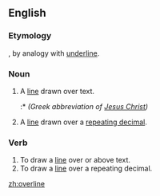 ==English==

===Etymology===
{{prefix|over|line}}, by analogy with [[underline]].

===Noun===
{{en-noun}}

#A [[line]] drawn over text.
#:*{{overline|ΙΣ}} {{overline|ΧΣ}} ''(Greek abbreviation of [[Jesus Christ]])''
#A [[line]] drawn over a [[repeating decimal]].

===Verb===
{{en-verb|overlin|es}}

#To draw a [[line]] over or above text.
#To draw a [[line]] over a repeating decimal.

[[zh:overline]]